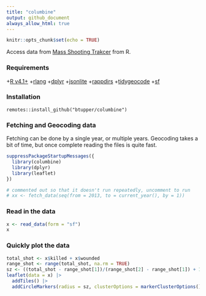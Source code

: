 ```yaml
---
title: "columbine"
output: github_document
always_allow_html: true
---
```


```r
knitr::opts_chunk$set(echo = TRUE)
```

Access data from [Mass Shooting Trakcer](https://massshootingtracker.site/) from R.

### Requirements

  +[R v4.1+](https://www.r-project.org/)
  +[rlang](https://CRAN.R-project.org/package=rlang)
  +[dplyr](https://CRAN.R-project.org/package=dplyr)
  +[jsonlite](https://CRAN.R-project.org/package=jsonlite)
  +[rappdirs](https://CRAN.R-project.org/package=rappdirs)
  +[tidygeocode](https://CRAN.R-project.org/package=tidygeocode)
  +[sf](https://CRAN.R-project.org/package=sf)

### Installation

```
remotes::install_github("btupper/columbine")
```

### Fetching and Geocoding data

Fetching can be done by a single year, or multiple years.  Geocoding takes a bit of time, but once complete reading the files is quite fast.

```r
suppressPackageStartupMessages({
  library(columbine)
  library(dplyr)
  library(leaflet)
})

# commented out so that it doesn't run repeatedly, uncomment to run
# xx <- fetch_data(seq(from = 2013, to = current_year(), by = 1))
```

### Read in the data

```r
x <- read_data(form = "sf")
x
```

### Quickly plot the data

```r
total_shot <- x$killed + x$wounded
range_shot <- range(total_shot, na.rm = TRUE)
sz <- ((total_shot - range_shot[1])/(range_shot[2] - range_shot[1]) + 1) * 5
leaflet(data = x) |>
  addTiles() |>
  addCircleMarkers(radius = sz, clusterOptions = markerClusterOptions())
```
